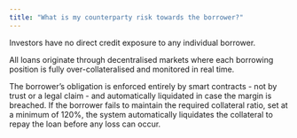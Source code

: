 ```yaml
---
title: "What is my counterparty risk towards the borrower?"
---
```


Investors have no direct credit exposure to any individual borrower.

All loans originate through decentralised markets where each borrowing position is fully over-collateralised and monitored in real time.

The borrower’s obligation is enforced entirely by smart contracts - not by trust or a legal claim - and automatically liquidated in case the margin is breached. If the borrower fails to maintain the required collateral ratio, set at a minimum of 120%, the system automatically liquidates the collateral to repay the loan before any loss can occur.